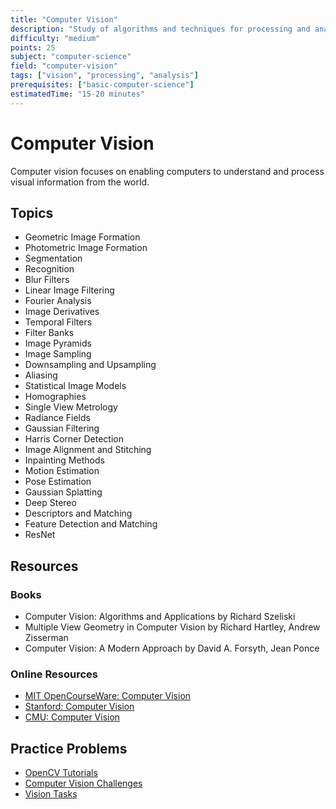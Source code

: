 ```yaml
---
title: "Computer Vision"
description: "Study of algorithms and techniques for processing and analyzing visual data"
difficulty: "medium"
points: 25
subject: "computer-science"
field: "computer-vision"
tags: ["vision", "processing", "analysis"]
prerequisites: ["basic-computer-science"]
estimatedTime: "15-20 minutes"
---
```


# Computer Vision

Computer vision focuses on enabling computers to understand and process visual information from the world.

## Topics

- Geometric Image Formation
- Photometric Image Formation
- Segmentation
- Recognition
- Blur Filters
- Linear Image Filtering
- Fourier Analysis
- Image Derivatives
- Temporal Filters
- Filter Banks
- Image Pyramids
- Image Sampling
- Downsampling and Upsampling
- Aliasing
- Statistical Image Models
- Homographies
- Single View Metrology
- Radiance Fields
- Gaussian Filtering
- Harris Corner Detection
- Image Alignment and Stitching
- Inpainting Methods
- Motion Estimation
- Pose Estimation
- Gaussian Splatting
- Deep Stereo
- Descriptors and Matching
- Feature Detection and Matching
- ResNet

## Resources

### Books

- Computer Vision: Algorithms and Applications by Richard Szeliski
- Multiple View Geometry in Computer Vision by Richard Hartley, Andrew Zisserman
- Computer Vision: A Modern Approach by David A. Forsyth, Jean Ponce

### Online Resources

- [MIT OpenCourseWare: Computer Vision](https://ocw.mit.edu/courses/electrical-engineering-and-computer-science/6-801-machine-vision-fall-2004/)
- [Stanford: Computer Vision](https://www.coursera.org/learn/computer-vision)
- [CMU: Computer Vision](https://www.cs.cmu.edu/~16385/)

## Practice Problems

- [OpenCV Tutorials](https://docs.opencv.org/master/d9/df8/tutorial_root.html)
- [Computer Vision Challenges](https://www.kaggle.com/competitions?category=computer-vision)
- [Vision Tasks](https://paperswithcode.com/area/computer-vision) 